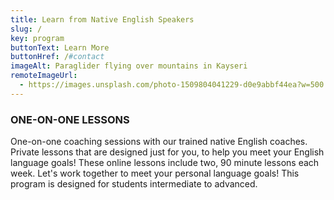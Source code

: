 ```yaml
---
title: Learn from Native English Speakers
slug: /
key: program
buttonText: Learn More
buttonHref: /#contact
imageAlt: Paraglider flying over mountains in Kayseri
remoteImageUrl:
  - https://images.unsplash.com/photo-1509804041229-d0e9abbf44ea?w=500
---
```


### ONE-ON-ONE LESSONS

One-on-one coaching sessions with our trained native English coaches. Private lessons that are designed just for you, to help you meet your English language goals! These online lessons include two, 90 minute lessons each week. Let's work together to meet your personal language goals! This program is designed for students intermediate to advanced.
